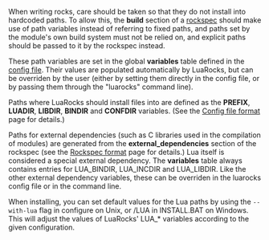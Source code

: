 When writing rocks, care should be taken so that they do not install into hardcoded paths. To allow this, the '''build''' section of a [[Rockspec format|rockspec]] should make use of path variables instead of referring to fixed paths, and paths set by the module's own build system must not be relied on, and explicit paths should be passed to it by the rockspec instead.





These path variables are set in the global '''variables''' table defined in the [[Config file format|config file]]. Their values are populated automatically by LuaRocks, but can be overriden by the user (either by setting them directly in the config file, or by passing them through the "luarocks" command line). 

Paths where LuaRocks should install files into are defined as the '''PREFIX''', '''LUADIR''', '''LIBDIR''', '''BINDIR''' and '''CONFDIR''' variables. (See the [[Config file format]] page for details.)

Paths for external dependencies (such as C libraries used in the compilation of modules) are generated from the '''external_dependencies''' section of the rockspec (see the [[Rockspec format]] page for details.) Lua itself is considered a special external dependency. The '''variables''' table always contains entries for LUA_BINDIR, LUA_INCDIR and LUA_LIBDIR. Like the other external dependency variables, these can be overriden in the luarocks config file or in the command line.

When installing, you can set default values for the Lua paths by using the <tt>--with-lua</tt> flag in configure on Unix, or /LUA in INSTALL.BAT on Windows. This will adjust the values of LuaRocks' LUA_* variables according to the given configuration.
